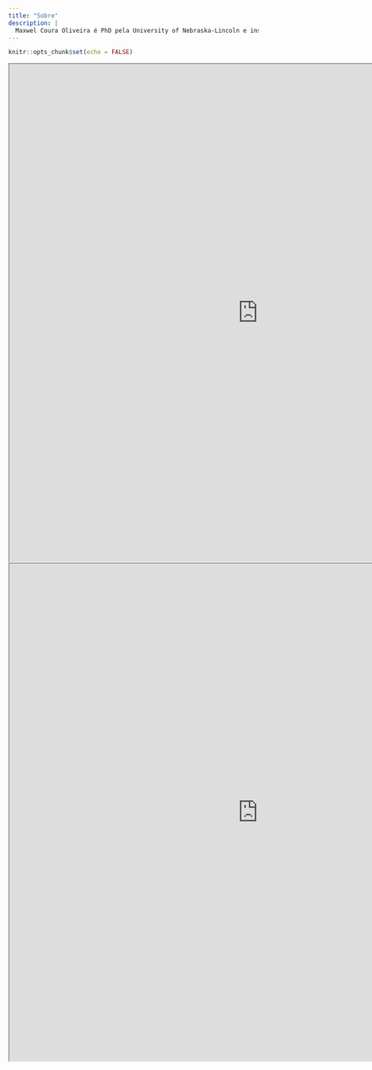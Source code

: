 ```yaml
---
title: "Sobre"
description: |
  Maxwel Coura Oliveira é PhD pela University of Nebraska-Lincoln e instrutor certificado pelo Rstudio. Atualmente trabalha como Coordenador de Pesquisas e Treinamentos na TeeJet Technologies South America.
---
```


```r
knitr::opts_chunk$set(echo = FALSE)
```

<iframe width='1000px' height='1000px' src='https://maxweeds.rbind.io/' >
</iframe>


<iframe width='1000px' height='1000px' src='https://education.rstudio.com/trainers/people/oliveira+maxwel/' >
</iframe>